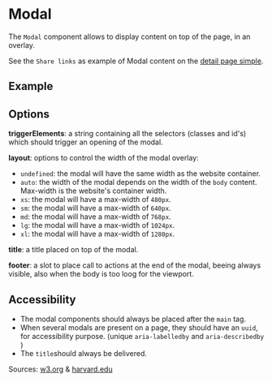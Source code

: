 
<Meta of={ModalStories} />

# Modal

The `Modal` component allows to display content on top of the page, in an overlay.

See the `Share links` as example of Modal content on the [detail page simple](?path=/docs/pages-detail-page-simple--example).

## Example

<Canvas of={ModalStories.Example} />

<Controls of={ModalStories.Example} />

## Options

**triggerElements**: a string containing all the selectors (classes and id's) which should trigger an opening of the modal.

**layout**: options to control the width of the modal overlay:

- `undefined`: the modal will have the same width as the website container.
- `auto`: the width of the modal depends on the width of the `body` content. Max-width is the website's container width.
- `xs`: the modal will have a max-width of `480px`.
- `sm`: the modal will have a max-width of `640px`.
- `md`: the modal will have a max-width of `768px`.
- `lg`: the modal will have a max-width of `1024px`.
- `xl`: the modal will have a max-width of `1280px`.

**title**: a title placed on top of the modal.

**footer**: a slot to place call to actions at the end of the modal, beeing always visible, also when the body is too loog for the viewport.

## Accessibility

- The modal components should always be placed after the `main` tag.
- When several modals are present on a page, they should have an `uuid`, for accessibility purpose. (unique `aria-labelledby` and `aria-describedby` )
- The `title`should always be delivered.

Sources: [w3.org](https://www.w3.org/WAI/ARIA/apg/example-index/dialog-modal/dialog) & [harvard.edu](https://accessibility.huit.harvard.edu/technique-accessible-modal-dialogs)
